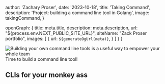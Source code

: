 


  author: 'Zachary Proser',
  date: '2023-10-18',
  title: 'Taking Command', 
  description: 'Project: building a command line tool in Golang',
  image: takingCommand,
}

  openGraph: {
    title: meta.title,
    description: meta.description,
    url: "${process.env.NEXT_PUBLIC_SITE_URL}", 
    siteName: "Zack Proser portfolio",
    images: [
      {
        url: `${generateOgUrl(meta)}`,
      }
    ]
  }
}


<Image src={takingCommand} alt="Building your own command line tools is a useful way to empower your whole team" />
<figcaption>Time to build a command line tool!</figcaption>

## CLIs for your monkey ass 
